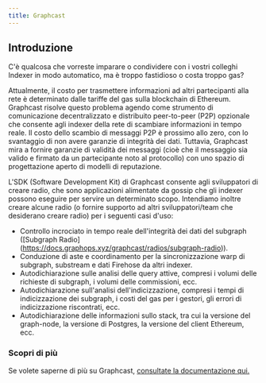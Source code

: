 ```yaml
---
title: Graphcast
---
```


## Introduzione

C'è qualcosa che vorreste imparare o condividere con i vostri colleghi Indexer in modo automatico, ma è troppo fastidioso o costa troppo gas?

Attualmente, il costo per trasmettere informazioni ad altri partecipanti alla rete è determinato dalle tariffe del gas sulla blockchain di Ethereum. Graphcast risolve questo problema agendo come strumento di comunicazione decentralizzato e distribuito peer-to-peer (P2P) opzionale che consente agli indexer della rete di scambiare informazioni in tempo reale. Il costo dello scambio di messaggi P2P è prossimo allo zero, con lo svantaggio di non avere garanzie di integrità dei dati. Tuttavia, Graphcast mira a fornire garanzie di validità dei messaggi (cioè che il messaggio sia valido e firmato da un partecipante noto al protocollo) con uno spazio di progettazione aperto di modelli di reputazione.

L'SDK (Software Development Kit) di Graphcast consente agli sviluppatori di creare radio, che sono applicazioni alimentate da gossip che gli indexer possono eseguire per servire un determinato scopo. Intendiamo inoltre creare alcune radio (o fornire supporto ad altri sviluppatori/team che desiderano creare radio) per i seguenti casi d'uso:

- Controllo incrociato in tempo reale dell'integrità dei dati del subgraph ([Subgraph Radio] (https://docs.graphops.xyz/graphcast/radios/subgraph-radio)).
- Conduzione di aste e coordinamento per la sincronizzazione warp di subgraph, substream e dati Firehose da altri indexer.
- Autodichiarazione sulle analisi delle query attive, compresi i volumi delle richieste di subgraph, i volumi delle commissioni, ecc.
- Autodichiarazione sull'analisi dell'indicizzazione, compresi i tempi di indicizzazione dei subgraph, i costi del gas per i gestori, gli errori di indicizzazione riscontrati, ecc.
- Autodichiarazione delle informazioni sullo stack, tra cui la versione del graph-node, la versione di Postgres, la versione del client Ethereum, ecc.

### Scopri di più

Se volete saperne di più su Graphcast, [consultate la documentazione qui.](https://docs.graphops.xyz/graphcast/intro)
